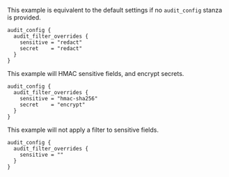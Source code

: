 This example is equivalent to the default settings if no `audit_config` stanza
is provided.

```hcl
audit_config {
  audit_filter_overrides {
    sensitive = "redact"
    secret    = "redact"
  }
}
```

This example will HMAC sensitive fields, and encrypt secrets.

```hcl
audit_config {
  audit_filter_overrides {
    sensitive = "hmac-sha256"
    secret    = "encrypt"
  }
}
```

This example will not apply a filter to sensitive fields.

```hcl
audit_config {
  audit_filter_overrides {
    sensitive = ""
  }
}
```